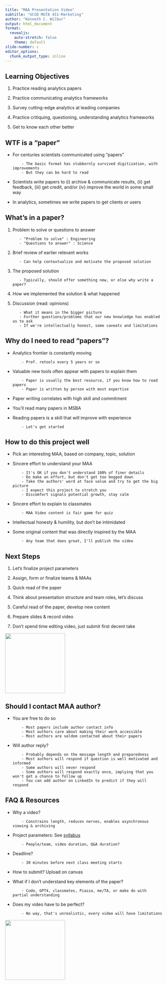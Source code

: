---
title: "MAA Presentation Video"
subtitle: "UCSD MGTA 451-Marketing"
author: "Kenneth C. Wilbur"
output: html_document
format: 
  revealjs:
    auto-stretch: false 
    theme: default
slide-number: c 
editor_options: 
  chunk_output_type: inline 
---

## Learning Objectives

1. Practice reading analytics papers

2. Practice communicating analytics frameworks

3. Survey cutting-edge analytics at leading companies

4. Practice critiquing, questioning, understanding analytics frameworks 

5. Get to know each other better

## WTF is a "paper"

- For centuries scientists communicated using "papers"

          - The basic format has stubbornly survived digitization, with improvements
          - But they can be hard to read

- Scientists write papers to (i) archive & communicate results, (ii) get feedback, (iii) get credit, and/or (iv) improve the world in some small way

- In analytics, sometimes we write papers to get clients or users

## What's in a paper?

1. Problem to solve or questions to answer

          - "Problem to solve" : Engineering
          - "Questions to answer" : Science

2. Brief review of earlier relevant works

          - Can help contextualize and motivate the proposed solution

3. The proposed solution

          - Typically, should offer something new, or else why write a paper?

4. How we implemented the solution & what happened

5. Discussion (read: opinions)

          - What it means in the bigger picture
          - Further questions/problems that our new knowledge has enabled us to ask
          - If we're intellectually honest, some caveats and limitations 

## Why do I need to read "papers"?

- Analytics frontier is constantly moving

          - Prof. retools every 5 years or so
          
- Valuable new tools often appear with papers to explain them

          - Paper is usually the best resource, if you know how to read papers
          - Paper is written by person with most expertise

- Paper writing correlates with high skill and commitment

- You'll read many papers in MSBA 

- Reading papers is a skill that will improve with experience

          - Let's get started

## How to do this project well

- Pick an interesting MAA, based on company, topic, solution

- Sincere effort to understand your MAA

          - It's OK if you don't understand 100% of finer details
          - Do make an effort, but don't get too bogged down
          - Take the authors' word at face value and try to get the big picture
          - I expect this project to stretch you
          - Discomfort signals potential growth, stay calm

- Sincere effort to explain to classmates

          - MAA Video content is fair game for quiz

- Intellectual honesty & humility, but don't be intimidated

- Some original content that was directly inspired by the MAA

          - Any team that does great, I'll publish the video

## Next Steps

1. Let's finalize project parameters

2. Assign, form or finalize teams & MAAs

3. Quick read of the paper

4. Think about presentation structure and team roles, let's discuss

5. Careful read of the paper, develop new content 

6. Prepare slides & record video

7. Don't spend time editing video, just submit first decent take

![](images/recap.png){fig-align="right" width=2in}

## Should I contact MAA author?

- You are free to do so

          - Most papers include author contact info
          - Most authors care about making their work accessible
          - Most authors are seldom contacted about their papers

- Will author reply?

          - Probably depends on the message length and preparedness
          - Most authors will respond if question is well motivated and informed
          - Some authors will never respond
          - Some authors will respond exactly once, implying that you won't get a chance to follow up
          - You can add author on LinkedIn to predict if they will respond
 

## FAQ & Resources {.smaller}

- Why a video?
      
          - Constrains length, reduces nerves, enables asynchronous viewing & archiving

- Project parameters: See [syllabus](https://docs.google.com/document/d/1lqZCZRSac796cR4mhOeQra1ARa-ChVBJPyIL_xP_u4c/edit){target="_blank"}

          - People/team, video duration, Q&A duration?

- Deadline?

          - 30 minutes before next class meeting starts

- How to submit? Upload on canvas

- What if I don't understand key elements of the paper?

          - Code, GPT4, classmates, Piazza, me/TA, or make do with partial understanding
          
- Does my video have to be perfect?

          - No way, that's unrealistic, every video will have limitations

![](images/takingoff.png){fig-align="right" width=2in}